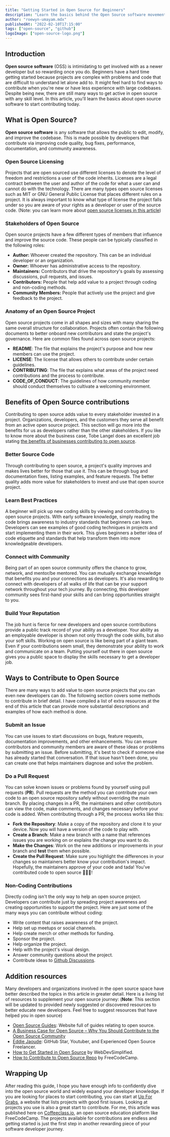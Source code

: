 ```yaml
---
title: "Getting Started in Open Source for Beginners"
description: "Learn the basics behind the Open Source software movement and how to contribute to Open Source projects as a beginner developer."
author: "roewyn-umayam.mdx"
publishedAt: "2022-02-10T17:15:00"
tags: ["open-source", "github"]
logoImage: ["open-source-logo.png"]
---
```


## Introduction

**Open source software** (OSS) is intimidating to get involved with as a 
newer developer but so rewarding once you do. Beginners have a hard time getting 
started because projects are complex with problems and code that are difficult 
to understand let alone add to. It might feel hard to find ways to contribute 
when you're new or have less experience with large codebases. Despite being new, 
there are still many ways to get active in open source with any skill level. 
In this article, you'll learn the basics about open source software to start 
contributing today. 



## What is Open Source?

**Open source software** is any software that allows the public to edit, modify, 
and improve the codebase. This is made possible by developers that contribute 
via improving code quality, bug fixes, performance, documentation, and community 
awareness.


### Open Source Licensing

Projects that are open sourced use different licenses to denote the level of 
freedom and restrictions a user of the code inherits. Licenses are a legal 
contract between the user and author of the code for what a user can and cannot 
do with the technology. There are many types open source licenses such as MIT or
GNU General Public License that places different rules on a project. It is always
important to know what type of license the project falls under so you are aware 
of your rights as a developer or user of the source code. (Note: you can learn 
more about [open source licenses in this article](https://www.whitesourcesoftware.com/resources/blog/open-source-licenses-explained/))


### Stakeholders of Open Source

Open source projects have a few different types of members that influence and 
improve the source code. These people can be typically classified in the 
following roles:

- **Author:** Whoever created the repository. This can be an individual 
developer or an organization.
- **Owner:** Whoever has administrative access to the repository.
- **Maintainers:** Contributors that drive the repository's goals by assessing 
discussions, pull requests, and issues.
- **Contributors:** People that help add value to a project through coding and 
non-coding methods.
- **Community Members:** People that actively use the project and give feedback 
to the project.


### Anatomy of an Open Source Project

Open source projects come in all shapes and sizes with many sharing the same 
overall structure for collaboration. Projects often contain the following 
documents to better onboard new contributors and state the project's governance. 
Here are common files found across open source projects:

- **README**: The file that explains the project's purpose and how new members 
can use the project.
- **LICENSE**: The license that allows others to contribute under certain 
guidelines.
- **CONTRIBUTING**: The file that explains what areas of the project need 
contributions and the process to contribute.
- **CODE_OF_CONDUCT**: The guidelines of how community member should conduct 
themselves to cultivate a welcoming environment.


## Benefits of Open Source contributions

Contributing to open source adds value to every stakeholder invested in a 
project. Organizations, developers, and the customers they serve all benefit 
from an active open source project.  This section will go more into the 
benefits for us as developers rather than the other stakeholders.  If you like 
to know more about the business case, Tobe Langel does an excellent job stating 
[the benefits of businesses contributing to open source](https://www.youtube.com/watch?v=XleabBLC4Q8).


### Better Source Code

Through contributing to open source, a project's quality improves and makes 
lives better for those that use it. This can be through bug and documentation 
fixes, listing examples, and feature requests. The better quality adds more 
value for stakeholders to invest and use that open source project.


### Learn Best Practices

A beginner will pick up new coding skills by viewing and contributing to open 
source projects. With early software knowledge, simply reading the code brings 
awareness to industry standards that beginners can learn. Developers can see 
examples of good coding techniques in projects and start implementing them in 
their work. This gives beginners a better idea of code etiquette and standards 
that help transform them into more knowledgeable developers.


### Connect with Community 

Being part of an open source community offers the chance to grow, network, and 
mentor/be mentored. You can mutually exchange knowledge that benefits you and 
your connections as developers. It's also rewarding to connect with developers 
of all walks of life that can be your support network throughout your tech 
journey. By connecting, this developer community sees first-hand your skills 
and can bring opportunities straight to you.


### Build Your Reputation

The job hunt is fierce for new developers and open source contributions provide 
a public track record of your ability as a developer. Your ability as an 
employable developer is shown not only through the code skills, but also your 
soft skills. Working on open source is like being part of a giant team. Even if 
your contributions seem small, they demonstrate your ability to work and 
communicate on a team. Putting yourself out there in open source gives you a 
public space to display the skills necessary to get a developer job.


## Ways to Contribute to Open Source

There are many ways to add value to open source projects that you can even new 
developers can do. The following section covers some methods to contribute in 
brief detail. I have compiled a list of extra resources at the end of this 
article that can provide more substantial descriptions and examples of how 
each method is done.


### Submit an Issue

You can use issues to start discussions on bugs, feature requests, documentation 
improvements, and other enhancements.  You can ensure contributors and community 
members are aware of these ideas or problems by submitting an issue. Before 
submitting, it's best to check if someone else has already started that 
conversation. If that issue hasn't been done, you can create one that helps 
maintainers diagnose and solve the problem. 


### Do a Pull Request

You can solve known issues or problems found by yourself using pull requests 
(**PR**). Pull requests are the method you can contribute your own code to an 
open source repository safely without overriding the main branch. By placing 
changes in a PR, the maintainers and other contributors can view the code, make 
comments, and changes necessary before your code is added. When contributing 
through a PR, the process works like this:

- **Fork the Repository**: Make a copy of the repository and clone it to your 
device. Now you will have a version of the code to play with. 
- **Create a Branch**: Make a new branch with a name that references issues you 
are working on or explains the change you want to do.
- **Make the Changes**:  Work on the new additions or improvements in your 
branch and **test** them when possible.
- **Create the Pull Request**: Make sure you highlight the differences in your 
changes so maintainers better know your contribution's impact. Hopefully, the 
maintainers approve of your code and tada! You've contributed code to open 
source 🥳🥳🥳!


### Non-Coding Contributions

Directly coding isn't the only way to help an open source project. Developers 
can contribute just by spreading project awareness and creating opportunities to 
support the project. Here are just some of the many ways you can contribute 
without coding:

- Write content that raises awareness of the project. 
- Help set up meetups or social channels.
- Help create merch or other methods for funding. 
- Sponsor the project. 
- Help organize the project.
- Help with the project's visual design.
- Answer community questions about the project.
- Contribute ideas to [Github Discussions](https://docs.github.com/en/discussions).


## Addition resources

Many developers and organizations involved in the open source space have better 
described the topics in this article in greater detail. Here is a living list 
of resources to supplement your open source journey: (**Note**: This section 
will be updated to provided newly suggested or discovered resources to better 
educate new developers. Feel free to suggest resources that have helped you in 
open source)

- [Open Source Guides](https://opensource.guide/): Website full of guides relating to open source.
- [A Business Case for Open Source – Why You Should Contribute to the Open Source Community](https://www.freecodecamp.org/news/a-business-case-for-open-source/) 
- [Eddie Jaoude](https://www.youtube.com/c/eddiejaoude/about): GitHub Star, Youtuber, and Experienced Open Source Freelancer.
- [How to Get Started in Open Source](https://www.youtube.com/watch?v=GbqSvJs-6W4&list=LL&index=25) by WebDevSimplified.
- [How to Contribute to Open Source Repo](https://github.com/freeCodeCamp/how-to-contribute-to-open-source) by FreeCodeCamp.


## Wrapping Up

After reading this guide, I hope you have enough info to confidently dive into 
the open source world and widely expand your developer knowledge. If you are 
looking for places to start contributing, you can start at [Up For Grabs](https://up-for-grabs.net/#/), 
a website that lists projects with good first issues. Looking at projects you 
use is also a great start to contribute. For me, this article was published here on 
[Coffeeclass.io](https://coffeeclass.io), an open source education platform 
like FreeCodeCamp. The projects available for contributions are endless and 
getting started is just the first step in another rewarding piece of your 
software developer journey.
